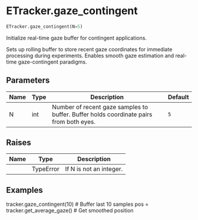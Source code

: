 # ETracker.gaze_contingent { #DeToX.ETracker.gaze_contingent }

```python
ETracker.gaze_contingent(N=5)
```

Initialize real-time gaze buffer for contingent applications.

Sets up rolling buffer to store recent gaze coordinates for
immediate processing during experiments. Enables smooth gaze
estimation and real-time gaze-contingent paradigms.

## Parameters {.doc-section .doc-section-parameters}

| Name   | Type   | Description                                                                            | Default   |
|--------|--------|----------------------------------------------------------------------------------------|-----------|
| N      | int    | Number of recent gaze samples to buffer. Buffer holds coordinate pairs from both eyes. | `5`       |

## Raises {.doc-section .doc-section-raises}

| Name   | Type      | Description             |
|--------|-----------|-------------------------|
|        | TypeError | If N is not an integer. |

## Examples {.doc-section .doc-section-examples}

tracker.gaze_contingent(10)  # Buffer last 10 samples
pos = tracker.get_average_gaze()  # Get smoothed position